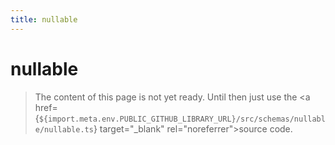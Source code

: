 ```yaml
---
title: nullable
---
```


# nullable

> The content of this page is not yet ready. Until then just use the <a href={`${import.meta.env.PUBLIC_GITHUB_LIBRARY_URL}/src/schemas/nullable/nullable.ts`} target="\_blank" rel="noreferrer">source code</a>.
